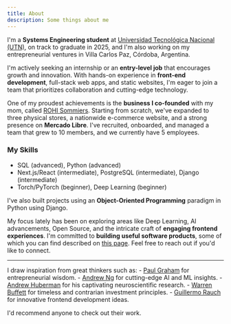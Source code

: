 ```yaml
---
title: About
description: Some things about me 
---
```

I'm a **Systems Engineering student** at [Universidad Tecnológica Nacional (UTN)](https://utn.edu.ar), on track to graduate in 2025, and I'm also working on my entrepreneurial ventures in Villa Carlos Paz, Córdoba, Argentina.

I'm actively seeking an internship or an **entry-level job** that encourages growth and innovation. With hands-on experience in **front-end development**, full-stack web apps, and static websites, I'm eager to join a team that prioritizes collaboration and cutting-edge technology.

One of my proudest achievements is the **business I co-founded** with my mom, called [ROHI Sommiers](https://rohisommiers.com). Starting from scratch, we've expanded to three physical stores, a nationwide e-commerce website, and a strong presence on **Mercado Libre**. I've recruited, onboarded, and managed a team that grew to 10 members, and we currently have 5 employees.

### My Skills
- SQL (advanced), Python (advanced)
- Next.js/React (intermediate), PostgreSQL (intermediate), Django (intermediate)
- Torch/PyTorch (beginner), Deep Learning (beginner)

I've also built projects using an **Object-Oriented Programming** paradigm in Python using Django.

My focus lately has been on exploring areas like Deep Learning, AI advancements, Open Source, and the intricate craft of **engaging frontend experiences**. I'm committed to **building useful software products**, some of which you can find described on [this page](/). Feel free to reach out if you'd like to connect.

---

I draw inspiration from great thinkers such as:
    - [Paul Graham](http://www.paulgraham.com/) for entrepreneurial wisdom.
    - [Andrew Ng](https://www.andrewng.org/) for cutting-edge AI and ML insights.
    - [Andrew Huberman](https://www.hubermanlab.com/) for his captivating neuroscientific research.
    - [Warren Buffett](https://www.berkshirehathaway.com/) for timeless and contrarian investment principles.
    - [Guillermo Rauch](https://rauchg.com/) for innovative frontend development ideas.

I'd recommend anyone to check out their work.